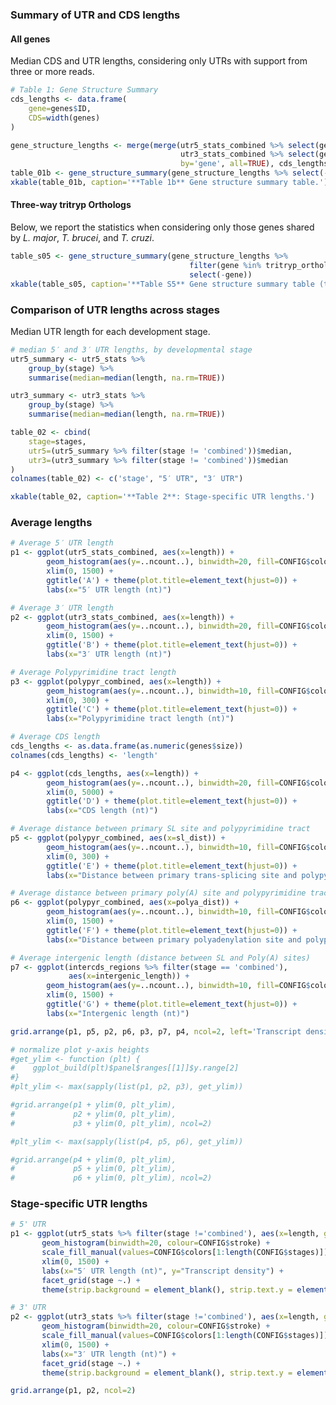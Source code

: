 ### Summary of UTR and CDS lengths

#### All genes

Median CDS and UTR lengths, considering only UTRs with support from three
or more reads.

```r
# Table 1: Gene Structure Summary
cds_lengths <- data.frame(
    gene=genes$ID,
    CDS=width(genes)
)

gene_structure_lengths <- merge(merge(utr5_stats_combined %>% select(gene, `5' UTR`=length), 
                                      utr3_stats_combined %>% select(gene, `3' UTR`=length), 
                                      by='gene', all=TRUE), cds_lengths, by='gene', all=TRUE)
table_01b <- gene_structure_summary(gene_structure_lengths %>% select(-gene))
xkable(table_01b, caption='**Table 1b** Gene structure summary table.')
```

#### Three-way tritryp Orthologs

Below, we report the statistics when considering only those genes shared by 
*L. major*, *T. brucei*, and *T. cruzi*.

```r
table_s05 <- gene_structure_summary(gene_structure_lengths %>%
                                        filter(gene %in% tritryp_orthologs) %>%
                                        select(-gene))
xkable(table_s05, caption='**Table S5** Gene structure summary table (three-way orthologs).')
```

### Comparison of UTR lengths across stages

Median UTR length for each development stage.

```r
# median 5′ and 3′ UTR lengths, by developmental stage
utr5_summary <- utr5_stats %>% 
	group_by(stage) %>% 
	summarise(median=median(length, na.rm=TRUE))

utr3_summary <- utr3_stats %>% 
	group_by(stage) %>% 
	summarise(median=median(length, na.rm=TRUE))

table_02 <- cbind(
	stage=stages,
	utr5=(utr5_summary %>% filter(stage != 'combined'))$median,
	utr3=(utr3_summary %>% filter(stage != 'combined'))$median
)
colnames(table_02) <- c('stage', "5′ UTR", "3′ UTR")

xkable(table_02, caption='**Table 2**: Stage-specific UTR lengths.')
```

### Average lengths

```r
# Average 5′ UTR length
p1 <- ggplot(utr5_stats_combined, aes(x=length)) + 
        geom_histogram(aes(y=..ncount..), binwidth=20, fill=CONFIG$colors[1], colour=CONFIG$stroke, alpha=0.75) +
        xlim(0, 1500) +
        ggtitle('A') + theme(plot.title=element_text(hjust=0)) + 
        labs(x="5′ UTR length (nt)")

# Average 3′ UTR length
p2 <- ggplot(utr3_stats_combined, aes(x=length)) + 
        geom_histogram(aes(y=..ncount..), binwidth=20, fill=CONFIG$colors[1], colour=CONFIG$stroke, alpha=0.75) +
        xlim(0, 1500) +
        ggtitle('B') + theme(plot.title=element_text(hjust=0)) + 
        labs(x="3′ UTR length (nt)")

# Average Polypyrimidine tract length
p3 <- ggplot(polypyr_combined, aes(x=length)) + 
        geom_histogram(aes(y=..ncount..), binwidth=10, fill=CONFIG$colors[1], colour=CONFIG$stroke, alpha=0.75) +
        xlim(0, 300) +
        ggtitle('C') + theme(plot.title=element_text(hjust=0)) + 
        labs(x="Polypyrimidine tract length (nt)")

# Average CDS length
cds_lengths <- as.data.frame(as.numeric(genes$size))
colnames(cds_lengths) <- 'length'

p4 <- ggplot(cds_lengths, aes(x=length)) + 
        geom_histogram(aes(y=..ncount..), binwidth=20, fill=CONFIG$colors[1], colour=CONFIG$stroke, alpha=0.75) +
        xlim(0, 5000) +
        ggtitle('D') + theme(plot.title=element_text(hjust=0)) + 
        labs(x="CDS length (nt)")

# Average distance between primary SL site and polypyrimidine tract
p5 <- ggplot(polypyr_combined, aes(x=sl_dist)) +
        geom_histogram(aes(y=..ncount..), binwidth=10, fill=CONFIG$colors[1], colour=CONFIG$stroke, alpha=0.75) +
        xlim(0, 300) +
        ggtitle('E') + theme(plot.title=element_text(hjust=0)) + 
        labs(x="Distance between primary trans-splicing site and polypyrimidine tract (nt)")

# Average distance between primary poly(A) site and polypyrimidine tract
p6 <- ggplot(polypyr_combined, aes(x=polya_dist)) +
        geom_histogram(aes(y=..ncount..), binwidth=10, fill=CONFIG$colors[1], colour=CONFIG$stroke, alpha=0.75) +
        xlim(0, 1500) +
        ggtitle('F') + theme(plot.title=element_text(hjust=0)) + 
        labs(x="Distance between primary polyadenylation site and polypyrimidine tract (nt)")

# Average intergenic length (distance between SL and Poly(A) sites)
p7 <- ggplot(intercds_regions %>% filter(stage == 'combined'), 
             aes(x=intergenic_length)) +
        geom_histogram(aes(y=..ncount..), binwidth=10, fill=CONFIG$colors[1], colour=CONFIG$stroke, alpha=0.75) +
        xlim(0, 1500) +
        ggtitle('G') + theme(plot.title=element_text(hjust=0)) + 
        labs(x="Intergenic length (nt)")

grid.arrange(p1, p5, p2, p6, p3, p7, p4, ncol=2, left='Transcript density')

# normalize plot y-axis heights
#get_ylim <- function (plt) {
#    ggplot_build(plt)$panel$ranges[[1]]$y.range[2]
#}
#plt_ylim <- max(sapply(list(p1, p2, p3), get_ylim))

#grid.arrange(p1 + ylim(0, plt_ylim), 
#             p2 + ylim(0, plt_ylim),
#             p3 + ylim(0, plt_ylim), ncol=2)

#plt_ylim <- max(sapply(list(p4, p5, p6), get_ylim))

#grid.arrange(p4 + ylim(0, plt_ylim), 
#             p5 + ylim(0, plt_ylim), 
#             p6 + ylim(0, plt_ylim), ncol=2)
```

### Stage-specific UTR lengths

```r
# 5' UTR
p1 <- ggplot(utr5_stats %>% filter(stage !='combined'), aes(x=length, group=stage, fill=stage)) + 
       geom_histogram(binwidth=20, colour=CONFIG$stroke) +
       scale_fill_manual(values=CONFIG$colors[1:length(CONFIG$stages)]) +
       xlim(0, 1500) +
       labs(x="5′ UTR length (nt)", y="Transcript density") +
       facet_grid(stage ~.) + 
       theme(strip.background = element_blank(), strip.text.y = element_blank())

# 3' UTR 
p2 <- ggplot(utr3_stats %>% filter(stage !='combined'), aes(x=length, group=stage, fill=stage)) + 
       geom_histogram(binwidth=20, colour=CONFIG$stroke) +
       scale_fill_manual(values=CONFIG$colors[1:length(CONFIG$stages)]) +
       xlim(0, 1500) +
       labs(x="3′ UTR length (nt)") +
       facet_grid(stage ~.) +
       theme(strip.background = element_blank(), strip.text.y = element_blank())

grid.arrange(p1, p2, ncol=2)
```

